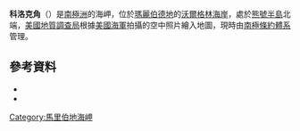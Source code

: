 {{coord|74|10|S|111|39|W|source:GNIS|display=title}}

'''科洛克角'''（{{lang-en|Koloc Point}}）是[[南極洲|南極洲]]的海岬，位於[[瑪麗伯德地|瑪麗伯德地]]的[[沃爾格林海岸|沃爾格林海岸]]，處於[[熊號半島|熊號半島]]北端，[[美國地質調查局|美國地質調查局]]根據[[美國海軍|美國海軍]]拍攝的空中照片繪入地圖，現時由[[南極條約體系|南極條約體系]]管理。

==參考資料==
*{{cite gnis | type = antarid | id = 8121| name = Koloc Point | accessdate = 2013-05-13}}
*{{usgs-gazetteer|id=8121}}

{{DEFAULTSORT:Koloc Point}}
[[Category:馬里伯地海岬|Category:馬里伯地海岬]]


{{MarieByrdLand-geo-stub}}
